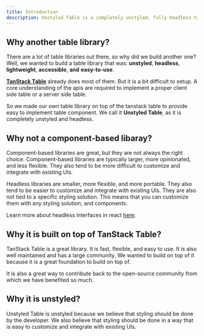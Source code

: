 ```yaml
---
title: Introduction
description: Unstyled Table is a completely unstyled, fully headless table building library for React.
---
```


## Why another table library?

There are a lot of table libraries out there, so why did we build another one? Well, we wanted to build a table library that was: **unstyled**, **headless**, **lightweight**, **accessible**, **and** **easy-to-use**.

[**TanStack Table**](https://tanstack.com/table/v8) already does most of them. But it is a bit difficult to setup. A core understanding of the apis are required to implement a proper client side table or a server side table.

So we made our own table library on top of the tanstack table to provide easy to implement table component. We call it **Unstyled Table**, as it is completely unstyled and headless.

## Why not a component-based libaray?

Component-based libraries are great, but they are not always the right choice. Component-based libraries are typically larger, more opinionated, and less flexible. They also tend to be more difficult to customize and integrate with existing UIs.

Headless libraries are smaller, more flexible, and more portable. They also tend to be easier to customize and integrate with existing UIs. They are also not tied to a specific styling solution. This means that you can customize them with any styling solution, and components.

Learn more about headless interfaces in react [here](https://blog.logrocket.com/the-complete-guide-to-building-headless-interface-components-in-react/).

## Why it is built on top of TanStack Table?

TanStack Table is a great library. It is fast, flexible, and easy to use. It is also well maintained and has a large community. We wanted to build on top of it because it is a great foundation to build on top of.

It is also a great way to contribute back to the open-source community from which we have benefited so much.

## Why it is unstyled?

Unstyled Table is unstyled because we believe that styling should be done by the developer. We also believe that styling should be done in a way that is easy to customize and integrate with existing UIs.
